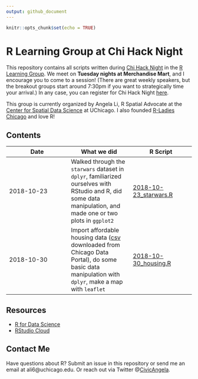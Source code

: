 ```yaml
---
output: github_document
---
```


```r
knitr::opts_chunk$set(echo = TRUE)
```

# R Learning Group at Chi Hack Night

This repository contains all scripts written during [Chi Hack Night](https://chihacknight.org) in the [R Learning Group](https://github.com/chihacknight/breakout-groups/issues/173). We meet on **Tuesday nights at Merchandise Mart**, and I encourage you to come to a session! (There are great weekly speakers, but the breakout groups start around 7:30pm if you want to strategically time your arrival.) In any case, you can register for Chi Hack Night [here](https://www.eventbrite.com/e/chi-hack-night-registration-41703945624).

This group is currently organized by Angela Li, R Spatial Advocate at the [Center for Spatial Data Science](https://spatial.uchicago.edu) at UChicago. I also founded [R-Ladies Chicago](https://rladieschicago.org) and love R!

## Contents

| Date | What we did | R Script |
|------------------------|------------------------|------------------------|
| 2018-10-23 | Walked through the `starwars` dataset in `dplyr`, familiarized ourselves with RStudio and R, did some data manipulation, and made one or two plots in `ggplot2` | [2018-10-23_starwars.R](https://github.com/angela-li/r-learning-group/blob/master/R/2018-10-23_starwars.R) |
| 2018-10-30 | Import affordable housing data ([csv](https://data.cityofchicago.org/Community-Economic-Development/Affordable-Rental-Housing-Developments/s6ha-ppgi) downloaded from Chicago Data Portal), do some basic data manipulation with `dplyr`, make a map with `leaflet` | [2018-10-30_housing.R](https://github.com/angela-li/r-learning-group/blob/master/R/2018-10-30_housing.R) |

## Resources

- [R for Data Science](https://spatial.uchicago.edu)
- [RStudio Cloud](https://rstudio.cloud)

## Contact Me
Have questions about R? Submit an issue in this repository or send me an email at ali6@uchicago.edu. Or reach out via Twitter @[CivicAngela](https://twitter.com/CivicAngela).

